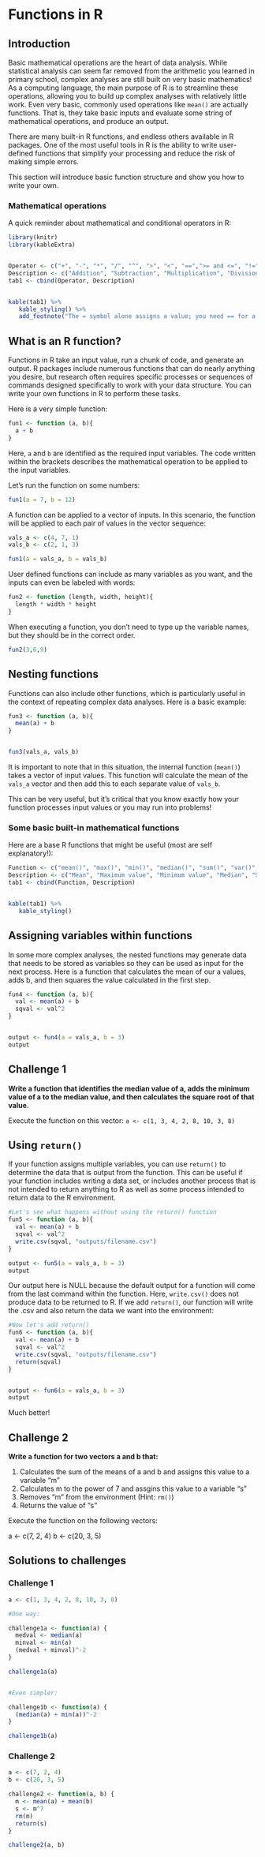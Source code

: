 # Functions in R
## Introduction

Basic mathematical operations are the heart of data analysis. While statistical analysis can seem far removed from the arithmetic you learned in primary school, complex analyses are still built on very basic mathematics! As a computing language, the main purpose of R is to streamline these operations, allowing you to build up complex analyses with relatively little work. Even very basic, commonly used operations like `mean()` are actually functions. That is, they take basic inputs and evaluate some string of mathematical operations, and produce an output. 

There are many built-in R functions, and endless others available in R packages. One of the most useful tools in R is the ability to write user-defined functions that simplify your processing and reduce the risk of making simple errors.

This section will introduce basic function structure and show you how to write your own.

### Mathematical operations

A quick reminder about mathematical and conditional operators in R:

```r
library(knitr)
library(kableExtra)


Operator <- c("+", "-", "*", "/", "^", ">", "<", "==",">= and <=", "!=")
Description <- c("Addition", "Subtraction", "Multiplication", "Division", "Exponential", "Greater than", "Less than",  "*Equal to","Greater than/less than or equal to", "Not equal to")
tab1 <- cbind(Operator, Description)


kable(tab1) %>%
   kable_styling() %>%
   add_footnote("The = symbol alone assigns a value; you need == for a conditional statement", notation="number")
```



## What is an R function?

Functions in R take an input value, run a chunk of code, and generate an output. R packages include numerous functions that can do nearly anything you desire, but research often requires specific processes or sequences of commands designed specifically to work with your data structure. You can write your own functions in R to perform these tasks.

Here is a very simple function:

```r
fun1 <- function (a, b){
  a + b
}
```

Here, `a` and `b` are identified as the required input variables. The code written within the brackets describes the mathematical operation to be applied to the input variables.

Let's run the function on some numbers:

```r
fun1(a = 7, b = 12)
```
  
  
A function can be applied to a vector of inputs. In this scenario, the function will be applied to each pair of values in the vector sequence:

```r
vals_a <- c(4, 7, 1)
vals_b <- c(2, 1, 3)

fun1(a = vals_a, b = vals_b)
```

User defined functions can include as many variables as you want, and the inputs can even be labeled with words:

```r
fun2 <- function (length, width, height){
  length * width * height
}
```

When executing a function, you don't need to type up the variable names, but they should be in the correct order.

```r
fun2(3,6,9)
```

## Nesting functions

Functions can also include other functions, which is particularly useful in the context of repeating complex data analyses. Here is a basic example:

```r
fun3 <- function (a, b){
  mean(a) + b
}


fun3(vals_a, vals_b)
```

It is important to note that in this situation, the internal function (`mean()`) takes a vector of input values. This function will calculate the mean of the `vals_a` vector and then add this to each separate value of `vals_b`.

This can be very useful, but it's critical that you know exactly how your function processes input values or you may run into problems!

### Some basic built-in mathematical functions

Here are a base R functions that might be useful (most are self explanatory!):

```r
Function <- c("mean()", "max()", "min()", "median()", "sum()", "var()", "cor()", "sd()")
Description <- c("Mean", "Maximum value", "Minimum value", "Median", "Sum", "Variance", "Correlation",  "Standard deviation")
tab1 <- cbind(Function, Description)


kable(tab1) %>%
   kable_styling()
```


## Assigning variables within functions 

In some more complex analyses, the nested functions may generate data that needs to be stored as variables so they can be used as input for the next process. Here is a function that calculates the mean of our a values, adds b, and then squares the value calculated in the first step.

```r
fun4 <- function (a, b){
  val <- mean(a) + b
  sqval <- val^2
}


output <- fun4(a = vals_a, b = 3)
output
```


## Challenge 1

**Write a function that identifies the median value of a, adds the minimum value of a to the median value, and then calculates the square root of that value.**

Execute the function on this vector: `a <- c(1, 3, 4, 2, 8, 10, 3, 8)`

## Using `return()`


If your function assigns multiple variables, you can use `return()` to determine the data that is output from the function. This can be useful if your function includes writing a data set, or includes another process that is not intended to return anything to R as well as some process intended to return data to the R environment.


```r
#Let's see what happens without using the return() function
fun5 <- function (a, b){
  val <- mean(a) + b
  sqval <- val^2
  write.csv(sqval, "outputs/filename.csv")
}
```
```r
output <- fun5(a = vals_a, b = 3)
output
```

Our output here is NULL because the default output for a function will come from the last command within the function. Here, `write.csv()` does not produce data to be returned to R. If we add `return()`, our function will write the .csv and also return the data we want into the environment:

```r
#Now let's add return()
fun6 <- function (a, b){
  val <- mean(a) + b
  sqval <- val^2
  write.csv(sqval, "outputs/filename.csv")
  return(sqval)
}


output <- fun6(a = vals_a, b = 3)
output
```

Much better!

## Challenge 2

**Write a function for two vectors a and b that:**

1. Calculates the sum of the means of a and b and assigns this value to a variable "m"
2. Calculates m to the power of 7 and assgins this value to a variable "s"
3. Removes "m" from the environment (Hint: `rm()`) 
4. Returns the value of "s"

Execute the function on the following vectors:

a <- c(7, 2, 4)
b <- c(20, 3, 5)


## Solutions to challenges

### Challenge 1

```r
a <- c(1, 3, 4, 2, 8, 10, 3, 8)

#One way:

challenge1a <- function(a) {
  medval <- median(a)
  minval <- min(a)
  (medval + minval)^-2
}

challenge1a(a)


#Even simpler:

challenge1b <- function(a) {
  (median(a) + min(a))^-2
}

challenge1b(a)
```

### Challenge 2

```r
a <- c(7, 2, 4)
b <- c(20, 3, 5)

challenge2 <- function(a, b) {
  m <- mean(a) + mean(b)
  s <- m^7
  rm(m)
  return(s)
}

challenge2(a, b)
```

